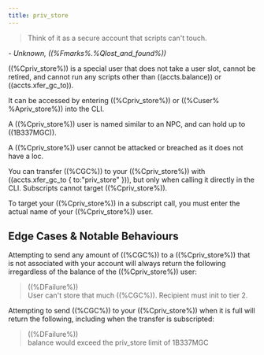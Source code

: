 ```yaml
---
title: priv_store
---
```


> Think of it as a secure account that scripts can't touch.

_- Unknown, ((%Fmarks%.%Qlost_and_found%))_

((%Cpriv_store%)) is a special user that does not take a user slot, cannot be retired, and cannot run any scripts other than ((accts.balance)) or ((accts.xfer_gc_to)).

It can be accessed by entering ((%Cpriv_store%)) or ((%Cuser% %Apriv_store%)) into the CLI.

A ((%Cpriv_store%)) user is named similar to an NPC, and can hold up to ((1B337MGC)).

A ((%Cpriv_store%)) user cannot be attacked or breached as it does not have a loc.

You can transfer ((%CGC%)) to your ((%Cpriv_store%)) with ((accts.xfer_gc_to \{ to:"priv_store" \})),
but only when calling it directly in the CLI. Subscripts cannot target ((%Cpriv_store%)).

To target your ((%Cpriv_store%)) in a subscript call, you must enter the actual name of your ((%Cpriv_store%)) user.

## Edge Cases & Notable Behaviours

Attempting to send any amount of ((%CGC%)) to a ((%Cpriv_store%)) that is not associated with your account will always return the following irregardless of the balance of the ((%Cpriv_store%)) user:

> ((%DFailure%))\
> User can't store that much ((%CGC%)). Recipient must init to tier 2.

Attempting to send ((%CGC%)) to your ((%Cpriv_store%)) when it is full will return the following, including when the transfer is subscripted:

> ((%DFailure%))\
> balance would exceed the priv_store limit of 1B337MGC
